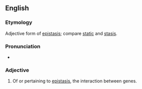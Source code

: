 ==English==

===Etymology===
Adjective form of [[epistasis]]; compare [[static]] and [[stasis]].

===Pronunciation===
* {{rhymes|ætɪk|lang=en}}

===Adjective===
{{en-adj|-}}

# {{lb|en|genetics}} Of or pertaining to [[epistasis]], the interaction between genes.